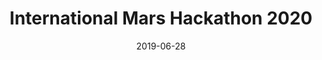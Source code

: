 ---
title: International Mars Hackathon 2020
description: Lorem ipsum dolor sit amet, consectetur adipisicing elit, sed do eiusmod tempor incididunt ut labore et dolore magna aliqua.
date: 2019-06-28
image: ./image.png
banner: ./banner.png
---
